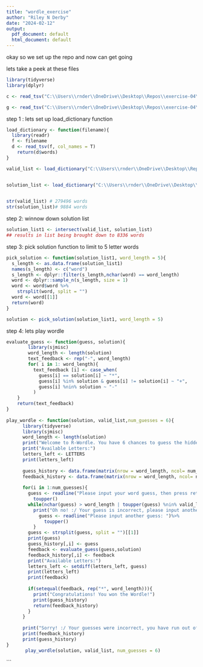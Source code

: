 ```yaml
---
title: "wordle_exercise"
author: "Riley N Derby"
date: "2024-02-12"
output:
  pdf_document: default
  html_document: default
---
```

okay so we set up the repo and now can get going 


lets take a peek at these files
```r
library(tidyverse)
library(dplyr)

c <- read_tsv("C:\\Users\\rnder\\OneDrive\\Desktop\\Repos\\exercise-04\\collins-scrabble-words-2019.txt")

g <- read_tsv("C:\\Users\\rnder\\OneDrive\\Desktop\\Repos\\exercise-04\\google-10000-english-usa-no-swears.txt")
```


step 1 : lets set up load_dictionary function
```r
load_dictionary <- function(filename){
  library(readr)
  f <- filename
  d <- read_tsv(f, col_names = T)
    return(d$words)
}

valid_list <- load_dictionary("C:\\Users\\rnder\\OneDrive\\Desktop\\Repos\\exercise-04\\collins-scrabble-words-2019.txt")


solution_list <- load_dictionary("C:\\Users\\rnder\\OneDrive\\Desktop\\Repos\\exercise-04\\google-10000-english-usa-no-swears.txt")
  

str(valid_list) # 279496 words
str(solution_list)# 9884 words
```


step 2: winnow down solution list
```r
solution_list1 <- intersect(valid_list, solution_list)
## results in list being brought down to 8336 words
```


step 3: pick solution function to limit to 5 letter words
```r

pick_solution <- function(solution_list1, word_length = 5){
  s_length <- as.data.frame(solution_list1)
  names(s_length) <- c("word")
  s_length <- dplyr::filter(s_length,nchar(word) == word_length)
  word <- dplyr::sample_n(s_length, size = 1)
  word <- word$word %>%
    strsplit(word, split = "")
  word <- word[[1]]
  return(word)
}

solution <- pick_solution(solution_list1, word_length = 5)
```

step 4: lets play wordle
```r
evaluate_guess <- function(guess, solution){
        library(sjmisc)
        word_length <- length(solution)
        text_feedback <- rep("-", word_length)
        for( i in 1: word_length){
          text_feedback [i] <- case_when(
            guess[i] == solution[i] ~ "*",
            guess[i] %in% solution & guess[i] != solution[i] ~ "+",
            guess[i] %nin% solution ~ "-"
          )
    }
    return(text_feedback)
}
          
play_wordle <- function(solution, valid_list,num_guesses = 6){
      library(tidyverse)
      library(sjmisc)
      word_length <- length(solution)
      print("Welcome to R-Wordle. You have 6 chances to guess the hidden 5 letter word. Good luck!")
      print("Available Letters:")
      letters_left <- LETTERS
      print(letters_left)
      
      guess_history <- data.frame(matrix(nrow = word_length, ncol= num_guesses))
      feedback_history <- data.frame(matrix(nrow = word_length, ncol= num_guesses))
      
      for(i in 1:num_guesses){
        guess <- readline("Please input your word guess, then press return/enter to submit your guess: ")%>%
          toupper()
        while(nchar(guess) > word_length | toupper(guess) %nin% valid_list){
          print("Oh no! :/ Your guess is incorrect, please input another guess.")
            guess <- readline("Please input another guess: ")%>%
              toupper()
          }
        guess <- strsplit(guess, split = "")[[1]]
        print(guess) 
        guess_history[,i] <- guess
        feedback <- evaluate_guess(guess,solution)
        feedback_history[,i] <- feedback
        print("Available Letters:")
        letters_left <- setdiff(letters_left, guess)
        print(letters_left)
        print(feedback)
        
        if(setequal(feedback, rep("*", word_length))){
          print("Congratulations! You won the Wordle!")
          print(guess_history)
          return(feedback_history)
        }
      }
      
      print("Sorry! :/ Your guesses were incorrect, you have run out of chances.")
      print(feedback_history)
      print(guess_history)
}
       play_wordle(solution, valid_list, num_guesses = 6)
```
```


